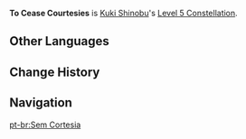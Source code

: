 {{Constellation Infobox
|image       = Constellation To Cease Courtesies.png
|description = Increases the Level of [[Gyoei Narukami Kariyama Rite]] by 3.<br />Maximum upgrade level is 15.
|level       = 5
|character   = Kuki Shinobu
|utility1    = Talent Level Increase
|utility2    = Elemental Burst Level Increase
}}
'''To Cease Courtesies''' is [[Kuki Shinobu]]'s [[Level 5 Constellation]].

==Other Languages==
{{Other Languages
|en      = To Cease Courtesies
|zhs     = 割舍逢迎之心
|zhs_rm  = Gēshě Féngyíng zhī Xīn
|zht     = 割捨逢迎之心
|zht_rm  = Gēshě Féngyíng zhī Xīn
|zh_tl   = Forsake Mind of Ingratiation
|ja      = 捨て去りし阿諛の心
|ja_rm   = Sutesarishi Ayu no Kokoro
|ja_tl   = Abandoned Mind of Flattery
|ko      = 영합을 떨쳐내는 마음
|ko_rm   = Yeonghap-eul Tteolchyeonaeneun Maeum
|ko_tl   = Flattery Shaking off Mind
|es      = Reniego de la adulación
|es_tl   = 
|fr      = Pour cesser les courtoisies
|fr_tl   = To Cease Courtesies
|ru      = Отказ от любезностей
|ru_tl   = 
|th      = To Cease Courtesies
|vi      = Từ Bỏ Xu Nịnh
|vi_tl   = 
|de      = Verzicht auf Anbiederung
|de_tl   = Sacrifice of Ingratiation
|id      = To Cease Courtesies
|pt      = Sem Cortesia
|pt_tl   = 
}}

==Change History==
{{Change History|2.7}}

==Navigation==
{{Talent Navbox|Kuki Shinobu}}
[[pt-br:Sem Cortesia]]